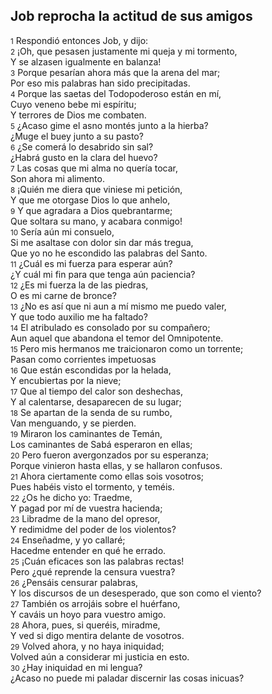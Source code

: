 == Job reprocha la actitud de sus amigos ==

{{anchor|1}} <small>1</small> Respondió entonces Job, y dijo:<br>
{{anchor|2}} <small>2</small> ¡Oh, que pesasen justamente mi queja y mi tormento,<br>
Y se alzasen igualmente en balanza!<br>
{{anchor|3}} <small>3</small> Porque pesarían ahora más que la arena del mar;<br>
Por eso mis palabras han sido precipitadas.<br>
{{anchor|4}} <small>4</small> Porque las saetas del Todopoderoso están en mí,<br>
Cuyo veneno bebe mi espíritu;<br>
Y terrores de Dios me combaten.<br>
{{anchor|5}} <small>5</small> ¿Acaso gime el asno montés junto a la hierba?<br>
¿Muge el buey junto a su pasto?<br>
{{anchor|6}} <small>6</small> ¿Se comerá lo desabrido sin sal?<br>
¿Habrá gusto en la clara del huevo?<br>
{{anchor|7}} <small>7</small> Las cosas que mi alma no quería tocar,<br>
Son ahora mi alimento.<br>
{{anchor|8}} <small>8</small> ¡Quién me diera que viniese mi petición,<br>
Y que me otorgase Dios lo que anhelo,<br>
{{anchor|9}} <small>9</small> Y que agradara a Dios quebrantarme;<br>
Que soltara su mano, y acabara conmigo!<br>
{{anchor|10}} <small>10</small> Sería aún mi consuelo,<br>
Si me asaltase con dolor sin dar más tregua,<br>
Que yo no he escondido las palabras del Santo.<br>
{{anchor|11}} <small>11</small> ¿Cuál es mi fuerza para esperar aún?<br>
¿Y cuál mi fin para que tenga aún paciencia?<br>
{{anchor|12}} <small>12</small> ¿Es mi fuerza la de las piedras,<br>
O es mi carne de bronce?<br>
{{anchor|13}} <small>13</small> ¿No es así que ni aun a mí mismo me puedo valer,<br>
Y que todo auxilio me ha faltado?<br>
{{anchor|14}} <small>14</small> El atribulado es consolado por su compañero;<br>
Aun aquel que abandona el temor del Omnipotente.<br>
{{anchor|15}} <small>15</small> Pero mis hermanos me traicionaron como un torrente;<br>
Pasan como corrientes impetuosas<br>
{{anchor|16}} <small>16</small> Que están escondidas por la helada,<br>
Y encubiertas por la nieve;<br>
{{anchor|17}} <small>17</small> Que al tiempo del calor son deshechas,<br>
Y al calentarse, desaparecen de su lugar;<br>
{{anchor|18}} <small>18</small> Se apartan de la senda de su rumbo,<br>
Van menguando, y se pierden.<br>
{{anchor|19}} <small>19</small> Miraron los caminantes de Temán,<br>
Los caminantes de Sabá esperaron en ellas;<br>
{{anchor|20}} <small>20</small> Pero fueron avergonzados por su esperanza;<br>
Porque vinieron hasta ellas, y se hallaron confusos.<br>
{{anchor|21}} <small>21</small> Ahora ciertamente como ellas sois vosotros;<br>
Pues habéis visto el tormento, y teméis.<br>
{{anchor|22}} <small>22</small> ¿Os he dicho yo: Traedme,<br>
Y pagad por mí de vuestra hacienda;<br>
{{anchor|23}} <small>23</small> Libradme de la mano del opresor,<br>
Y redimidme del poder de los violentos?<br>
{{anchor|24}} <small>24</small> Enseñadme, y yo callaré;<br>
Hacedme entender en qué he errado.<br>
{{anchor|25}} <small>25</small> ¡Cuán eficaces son las palabras rectas!<br>
Pero ¿qué reprende la censura vuestra?<br>
{{anchor|26}} <small>26</small> ¿Pensáis censurar palabras,<br>
Y los discursos de un desesperado, que son como el viento?<br>
{{anchor|27}} <small>27</small> También os arrojáis sobre el huérfano,<br>
Y caváis un hoyo para vuestro amigo.<br>
{{anchor|28}} <small>28</small> Ahora, pues, si queréis, miradme,<br>
Y ved si digo mentira delante de vosotros.<br>
{{anchor|29}} <small>29</small> Volved ahora, y no haya iniquidad;<br>
Volved aún a considerar mi justicia en esto.<br>
{{anchor|30}} <small>30</small> ¿Hay iniquidad en mi lengua?<br>
¿Acaso no puede mi paladar discernir las cosas inicuas?<br>

